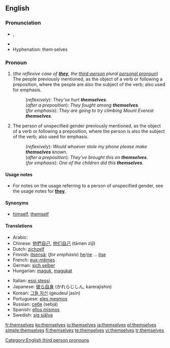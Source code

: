 ==English==

{{rank|power|mother|often|266|themselves|half|certain|sent}}

===Pronunciation===
{{English reflexive pronouns}}
*{{IPA|/ðɛmˈsɛlvz/}}, {{SAMPA|/DEm"sElvz/}}
*{{audio|en-us-themselves.ogg|Audio (US)}}
*Hyphenation: them·selves

===Pronoun===
{{en-pron|desc=personal pronoun}}

# (''the reflexive case of '''[[they]]''', the [[third-person]] plural [[personal pronoun]]'') The people previously mentioned, as the object of a verb or following a preposition, where the people are also the subject of the verb; also used for emphasis.
#:(''reflexively''): ''They’ve hurt '''themselves'''.''
#:(''after a preposition''): ''They fought among '''themselves'''.''
#:(''for emphasis''): ''They are going to try climbing Mount Everest '''themselves'''.''
# The person of unspecified gender previously mentioned, as the object of a verb or following a preposition, where the person is also the subject of the verb; also used for emphasis.
#:(''reflexively''): ''Would whoever stole my phone please make '''themselves''' known.''
#:(''after a preposition''): ''They’ve brought this on '''themselves'''.''
#:(''for emphasis''): ''One of the children did this '''themselves'''.''

====Usage notes====
*For notes on the usage referring to a person of unspecified gender, see the usage notes for '''[[they]]'''.

====Synonyms====
*{{i-c|non-gender-specific}} [[himself]], [[themself]]

====Translations====
{{trans-top}}
*Arabic: {{ARchar|[[انفسهم]]}} {{unicode|(anfúsahum)}}
*Chinese: [[他們自己]], [[他们自己]] (tāmen zìjǐ)
*Dutch: [[zichzelf]]
*Finnish: [[itsensä]]; (''for emphasis'') [[he#Finnish|he]]/[[ne#Finnish|ne]] ... [[itse]]
*French: [[eux-mêmes]]
*German: [[sich selber]]
*Hungarian: [[maguk]], [[magukat]]
{{trans-mid}}
*Italian: [[essi stessi]]
*Japanese: [[彼ら自身]] (かれらじしん, karerajishin)
*Korean: [[그들 자신]] (geudeul jasin)
*Portuguese: [[eles mesmos]]
*Russian: [[себя]] (sebjá)
*Spanish: [[ellos mismos]]
*Swedish: [[sig själva]]
{{trans-bottom}}

[[Category:English third person pronouns]]

[[fr:themselves]]
[[ko:themselves]]
[[io:themselves]]
[[ja:themselves]]
[[pl:themselves]]
[[simple:themselves]]
[[fi:themselves]]
[[te:themselves]]
[[vi:themselves]]
[[tr:themselves]]